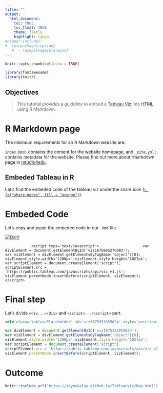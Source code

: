 ```yaml
---
title: ""
output:
  html_document:
    toc: TRUE
    toc_float: TRUE
    theme: flatly
    highlight: tango
#header-includes:
#- \usepackage{caption}  
   #  - \usepackage{placeins}
---
```



```r
knitr::opts_chunk$set(echo = TRUE)
```


```r
library(fontawesome)
library(knitr)
```     

<!--\1  <span style="color:red">pomodoro</span> \1-->
<!--\1   \1-->
  
## Objectives

> This tutorial provides a guideline to embed a [Tableau Viz](https://public.tableau.com/app/profile/seyma.kalay/viz/Destination_Map/Dsh1) into [HTML](https://seymakalay.github.io/TableauViz/index.html) using R Markdown.

# R Markdown page

The minimum requirements for an R Markdown website are:

`index.Rmd:` contains the content for the website homepage, and
`_site.yml:` contains metadata for the website. Please find out more about rmarkdown page in [rstudio4edu](https://rstudio4edu.github.io/rstudio4edu-book/).

## Embeded Tableau in R 
<!--\1 ([`r fa("github", fill = "purple")`](https://github.com/seymakalay)) \1-->

Let's find  the embeded code of the tableau viz under  the share icon ([`r fa("share-nodes", fill = "orange")`](https://public.tableau.com/app/profile/seyma.kalay/viz/Destination_Map/Dsh1)).

# Embeded Code

Let's copy and paste the embeded code in our `.Rmd` file.

<div class='tableauPlaceholder' id='viz1676886276003' style='position: relative'><noscript><a href='#'><img alt='Dsh1' src='https:&#47;&#47;public.tableau.com&#47;static&#47;images&#47;De&#47;Destination_Map&#47;Dsh1&#47;1_rss.png' style='border: none' /></a></noscript><object class='tableauViz'  style='display:none;'><param name='host_url' value='https%3A%2F%2Fpublic.tableau.com%2F' /> <param name='embed_code_version' value='3' /> <param name='site_root' value='' /><param name='name' value='Destination_Map&#47;Dsh1' /><param name='tabs' value='no' /><param name='toolbar' value='yes' /><param name='static_image' value='https:&#47;&#47;public.tableau.com&#47;static&#47;images&#47;De&#47;Destination_Map&#47;Dsh1&#47;1.png' /> <param name='animate_transition' value='yes' /><param name='display_static_image' value='yes' /><param name='display_spinner' value='yes' /><param name='display_overlay' value='yes' /><param name='display_count' value='yes' /><param name='language' value='en-US' /></object></div>                <script type='text/javascript'>                    var divElement = document.getElementById('viz1676886276003');                    var vizElement = divElement.getElementsByTagName('object')[0];                    vizElement.style.width='1200px';vizElement.style.height='1027px';                    var scriptElement = document.createElement('script');                    scriptElement.src = 'https://public.tableau.com/javascripts/api/viz_v1.js';                    vizElement.parentNode.insertBefore(scriptElement, vizElement);                </script>


# Final step 

Let's divide `<div...</div>` and `<script>...<\script>` part.

```html
<div class='tableauPlaceholder' id='viz1675351055624' style='position: relative'><noscript><a href='#'><img alt='Dsh1 ' src='https:&#47;&#47;public.tableau.com&#47;static&#47;images&#47;De&#47;Destination_Map&#47;Dsh1&#47;1_rss.png' style='border: none' /></a></noscript><object class='tableauViz'  style='display:none;'><param name='host_url' value='https%3A%2F%2Fpublic.tableau.com%2F' /> <param name='embed_code_version' value='3' /> <param name='site_root' value='' /><param name='name' value='Destination_Map&#47;Dsh1' /><param name='tabs' value='no' /><param name='toolbar' value='yes' /><param name='static_image' value='https:&#47;&#47;public.tableau.com&#47;static&#47;images&#47;De&#47;Destination_Map&#47;Dsh1&#47;1.png' /> <param name='animate_transition' value='yes' /><param name='display_static_image' value='yes' /><param name='display_spinner' value='yes' /><param name='display_overlay' value='yes' /><param name='display_count' value='yes' /><param name='language' value='en-US' /></object></div>    
```

                 
        
```js

var divElement = document.getElementById('viz1675351055624');                    
var vizElement = divElement.getElementsByTagName('object')[0];                    
vizElement.style.width='1200px';vizElement.style.height='1027px';                    
var scriptElement = document.createElement('script');                    
scriptElement.src = 'https://public.tableau.com/javascripts/api/viz_v1.js';                    
vizElement.parentNode.insertBefore(scriptElement, vizElement);                
``` 



# Outcome

```r
knitr::include_url("https://seymakalay.github.io/TableauViz/Map.html")
```

<!--\1  
```r
knitr::include_url("https://seymakalay.github.io/TableauViz/Map.html")
```
\1-->
                
      




